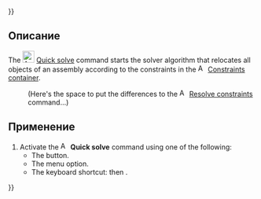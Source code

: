 {{UnfinishedDocu{{#translation:}}}}
<languages/>

{{Docnav/ru
|[[Assembly3_ResolveConstraints/ru|Resolve constraints]]
|[[Assembly3_MovePart/ru|Move part]]
|[[Assembly3_Workbench/ru|Assembly3]]
|IconL=Assembly3_workbench_icon.svg
|IconR=Assembly_Move.svg
|IconC=Assembly3_workbench_icon.svg
}}

{{GuiCommand/ru
|Name=Assembly3 QuickSolve
|Icon=Assembly_QuickSolve.svg
|MenuLocation=Assembly3 → Quick solve
|Workbenches=[[Assembly3_Workbench/ru|Assembly3]]
|Shortcut={{KEY|A}} then {{KEY|F}}
}}

==Описание==

The [[Image:Assembly_QuickSolve.svg‎‎|24px]] [[Assembly3_QuickSolve|Quick solve]] command starts the solver algorithm that relocates all objects of an assembly according to the constraints in the [[Image:Assembly_Assembly_Constraints_Tree.svg|16px]] [[Assembly3_CreateAssembly#Description|Constraints container]].

: (Here's the space to put the differences to the [[Image:Assembly3_workbench_icon.svg‎‎|16px]] [[Assembly3_ResolveConstraints|Resolve constraints]] command...)

==Применение==

# Activate the [[Image:Assembly_QuickSolve.svg‎‎|16px]] '''Quick solve''' command using one of the following:
#* The {{Button|[[Image:Assembly_QuickSolve.svg‎‎|16px]] [[Assembly3_QuickSolve|Quick solve]]}} button.
#* The {{MenuCommand|Assembly3 → [[Image:Assembly_QuickSolve.svg‎‎|16px]] Quick solve}} menu option.
#* The keyboard shortcut: {{KEY|A}} then {{KEY|F}}.


{{Docnav/ru
|[[Assembly3_ResolveConstraints/ru|Resolve constraints]]
|[[Assembly3_MovePart/ru|Move part]]
|[[Assembly3_Workbench/ru|Assembly3]]
|IconL=Assembly3_workbench_icon.svg
|IconR=Assembly_Move.svg
|IconC=Assembly3_workbench_icon.svg
}}

{{Userdocnavi{{#translation:}}}}